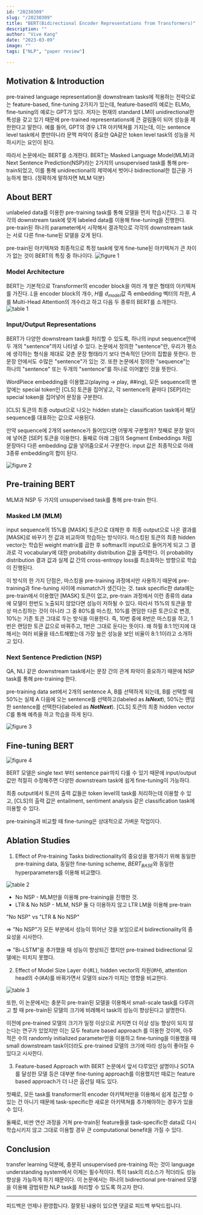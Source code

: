```yaml
---
id: "20230309"
slug: "/20230309"
title: "BERT(Bidirectional Encoder Representations from Transformers)"
description: ""
author: "Vive Kang"
date: "2023-03-09"
image: ""
tags: ["NLP", "paper review"]

---
```


## Motivation & Introduction
pre-trained language representation을 downstream tasks에 적용하는 전략으로는 feature-based, fine-tuning 2가지가 있는데, feature-based의 예로는 ELMo, fine-tuning의 예로는 GPT가 있다. 저자는 현재의 standard LM이 unidirectional한 특성을 갖고 있기 때문에 pre-trained representations에 큰 걸림돌이 되어 성능을 제한한다고 말한다. 예를 들어, GPT의 경우 LTR 아키텍쳐를 가지는데, 이는 sentence level task에서 뿐만아니라 문맥 파악이 중요한 QA같은 token level task의 성능을 저하시키는 요인이 된다.

따라서 논문에서는 BERT를 소개한다. BERT는 Masked Language Model(MLM)과 Next Sentence Prediction(NSP)라는 2가지의 unsupervised task를 통해 pre-train되었고, 이를 통해 unidirectional의 제약에서 벗어나 bidirectional한 접근을 가능하게 했다. (정확하게 말하자면 MLM 덕분)

## About BERT
unlabeled data를 이용한 pre-training task를 통해 모델을 먼저 학습시킨다. 그 후 각각의 downstream task에 맞게 labeled data를 이용해 fine-tuning을 진행한다. pre-train된 하나의 parameter에서 시작해서 결과적으로 각각의 downstream task는 서로 다른 fine-tune된 모델을 갖게 된다. 

pre-train된 아키텍쳐와 최종적으로 특정 task에 맞게 fine-tune된 아키텍쳐가 큰 차이가 없는 것이 BERT의 특징 중 하나이다.
![figure 1](../blogImage/2-figure1.png)

### Model Architecture
BERT는 기본적으로 Transformer의 encoder block을 여러 개 쌓은 형태의 아키텍쳐를 가진다. $L$을 encoder block의 개수, $H$를 $d_{model}$값 즉 embedding 벡터의 차원, $A$를 Multi-Head Attention의 개수라고 하고 다음 두 종류의 BERT를 소개한다.
![table 1](../blogImage/2-table1.png)

### Input/Output Representations
BERT가 다양한 downstream task를 처리할 수 있도록, 하나의 input sequence안에 두 개의 "sentence"까지 나타낼 수 있다. 논문에서 정의한 "sentence"란, 우리가 평소에 생각하는 형식을 제대로 갖춘 문장 형태라기 보다 연속적인 단어의 집합을 뜻한다. 한 문장 안에서도 수많은 "sentence"가 있는 것. 또한 논문에서 정의한 "sequence"는 하나의 "sentence" 또는 두개의 "sentence"를 하나로 이어붙인 것을 뜻한다.

WordPiece embedding을 이용했고(playing → play, ##ing), 모든 sequence의 맨 앞에는 special token인 [CLS] 토큰을 집어넣고, 각 sentence의 끝마다 [SEP]라는 special token을 집어넣어 문장을 구분한다. 

[CLS] 토큰의 최종 output으로 나오는 hidden state는 classification task에서 해당 sequence를 대표하는 값으로 사용된다. 

만약 sequence에 2개의 sentence가 들어있다면 어떻게 구분할까? 첫째로 문장 말미에 넣어준 [SEP] 토큰을 이용한다. 둘째로 아래 그림의 Segment Embeddings 처럼 문장마다 다른 embedding 값을 넣어줌으로서 구분한다. input 값은 최종적으로 아래 3종류 embedding의 합이 된다.

![figure 2](../blogImage/2-figure2.png)

## Pre-training BERT
MLM과 NSP 두 가지의 unsupervised task를 통해 pre-train 한다.

### Masked LM (MLM)
input sequence의 15%를 \[MASK\] 토큰으로 대체한 후 최종 output으로 나온 결과를 \[MASK\]로 바꾸기 전 값과 비교하여 학습하는 방식이다. 마스킹된 토큰의 최종 hidden vector는 학습된 weight matrix를 곱한 후 softmax의 input으로 들어가게 되고 그 결과로 각 vocabulary에 대한 probability distribution 값을 출력한다. 이 probability distribution 결과 값과 실제 값 간의 cross-entropy loss를 최소화하는 방향으로 학습이 진행된다.

이 방식의 한 가지 단점은, 마스킹을 pre-training 과정에서만 사용하기 때문에 pre-training과 fine-tuning 사이에 mismatch가 생긴다는 것. task specific한 data에는 pre-train에서 이용했던 \[MASK\] 토큰이 없고, pre-train 과정에서 이런 종류의 data에 모델이 한번도 노출되지 않았다면 성능이 저하될 수 있다. 따라서 15%의 토큰을 항상 마스킹하는 것이 아니라 그 중 80%를 마스킹, 10%를 랜덤한 다른 토큰으로 변경, 10%는 기존 토큰 그대로 두는 방식을 이용한다. 즉, 10번 중에 8번은 마스킹을 하고, 1번은 랜덤한 토큰 값으로 바꿔주고, 1번은 그대로 둔다는 뜻이다. 왜 하필 8:1:1인지에 대해서는 여러 비율을 테스트해봤는데 가장 높은 성능을 보인 비율이 8:1:1이라고 소개하고 있다.

### Next Sentence Prediction (NSP)
QA, NLI 같은 downstream task에서는 문장 간의 관계 파악이 중요하기 때문에 NSP task를 통해 pre-training 한다. 

pre-training data set에서 2개의 sentence A, B를 선택하게 되는데, B를 선택할 때 50%는 실제 A 다음에 오는 sentence를 선택하고(labeled as ***IsNext***), 50%는 랜덤한 sentence를 선택한다(labeled as ***NotNext***). \[CLS\] 토큰의 최종 hidden vector $C$를 통해 예측을 하고 학습을 하게 된다.

![figure 3](../blogImage/2-figure3.png)

## Fine-tuning BERT
![figure 4](../blogImage/2-figure4.png)

BERT 모델은 single text 부터 sentence pair까지 다룰 수 있기 때문에 input/output 값만 적절히 수정해주면 다양한 downstream task에 쉽게 fine-tuning이 가능하다.

최종 output에서 토큰의 출력 값들은 token level의 task를 처리하는데 이용할 수 있고, [CLS]의 출력 값은 entailment, sentiment analysis 같은 classification task에 이용할 수 있다.

pre-training과 비교할 때 fine-tuning은 상대적으로 가벼운 작업이다.

## Ablation Studies
1.  Effect of Pre-training Tasks
bidirectionality의 중요성을 평가하기 위해 동일한 pre-training data, 동일한 fine-tuning scheme, $BERT_{BASE}$와 동일한 hyperparameters를 이용해 비교했다.

![table 2](../blogImage/2-table2.png)

- No NSP - MLM만을 이용해 pre-training을 진행한 것.
- LTR & No NSP - MLM, NSP 둘 다 이용하지 않고 LTR LM을 이용해 pre-train

"No NSP" vs "LTR & No NSP"

⇒ "No NSP"가 모든 부분에서 성능이 뛰어난 것을 보임으로서 bidirectionality의 중요성을 시사한다.

⇒ "Bi-LSTM"을 추가했을 때 성능이 향상되긴 했지만 pre-trained bidirectional 모델에는 미치지 못했다.

2. Effect of Model Size
Layer 수(#$L$), hidden vector의 차원(#$H$), attention head의 수(#$A$)를 바꿔가면서 모델의 size가 미치는 영향을 비교한다.

![table 3](../blogImage/2-table3.png)

또한, 이 논문에서는 충분히 pre-train된 모델을 이용해서 small-scale task를 다루려고 할 때 pre-train된 모델의 크기에 비례해서 task의 성능이 향상된다고 설명한다.

이전에 pre-trained 모델의 크기가 일정 이상으로 커지면 더 이상 성능 향상이 되지 않는다는 연구가 있었지만 이는 모두 feature based approach 를 이용한 것이며, 아주 적은 수의 randomly initialized parameter만을 이용하고 fine-tuning을 이용했을 때 small downstream task이더라도 pre-trained 모델의 크기에 따라 성능이 좋아질 수 있다고 시사한다.

3. Feature-based Approach with BERT
논문에서 앞서 다루었던 설명이나 SOTA를 달성한 모델 등은 대부분 fine-tuning approach를 이용했지만 때로는 feature based approach가 더 나은 옵션일 때도 있다. 

첫째로, 모든 task를 transformer의 encoder 아키텍쳐만을 이용해서 쉽게 접근할 수 있는 건 아니기 때문에 task-specific한 새로운 아키텍쳐를 추가해야하는 경우가 있을 수 있다.

둘째로, 비싼 연산 과정을 거쳐 pre-train된 feature들을 task-specific한 data로 다시 학습시키지 않고 그대로 이용할 경우 큰 computational benefit을 가질 수 있다.

## Conclusion
transfer learning 덕분에, 충분히 unsupervised pre-training 하는 것이 language understanding system에서 이제는 필수적이다. 특히 task의  리소스가 적더라도 성능 향상을 가능하게 하기 때문이다. 이 논문에서는 하나의 bidirectional pre-trained 모델을 이용해 광범위한 NLP task를 처리할 수 있도록 하고자 한다.

---

피드백은 언제나 환영합니다. 잘못된 내용이 있으면 댓글로 피드백 부탁드립니다.
